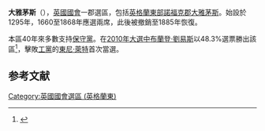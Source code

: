 {{NoteTA
|G1= PoliticiansUK
|G2= UK_Places
|1 = zh-hans:布兰登·刘易斯; zh-tw:布蘭登·路易斯; zh-hk:盧柏敦;
}}
{{Infobox UK constituency main
 |name        = 大雅茅斯
 |parliament  = uk
 |map1        = GreatYarmouth2007
 |map2        = EnglandNorfolk
 |map_entity  = [[諾福克郡|諾福克郡]]
 |map_year    = 
 |year        = 1295年、1885年
 |abolished   = 
 |type        = 郡
 |elects_howmany = 1
 |previous    =
 |next        = 
 |electorate  = 70,526（2010年12月）<ref>{{cite web 
 |url=http://www.boundarycommissionforengland.org.uk/electoral-figures/electoral-figures.htm 
 |title=Electorate Figures - Boundary Commission for England 
 |date=4 March 2011 
 |work=2011 Electorate Figures 
 |publisher=Boundary Commission for England 
 |accessdate=13 March 2011 
 |deadurl=yes 
 |archiveurl=https://web.archive.org/web/20101106204053/http://www.boundarycommissionforengland.org.uk/electoral-figures/electoral-figures.htm 
 |archivedate=2010-11-06 
 }}</ref>
 |mp          = [[盧柏敦|盧柏敦]]
 |party       = [[保守黨_(英國)|保守黨]]
 |region      = 英格蘭
 |county      = [[諾福克郡|諾福克郡]]
 |european    = 東英格蘭
}}
'''大雅茅斯'''（{{lang-en|Great Yarmouth}}），[[英國|英國]][[英國國會|國會]]一郡選區，包括[[英格蘭|英格蘭]][[英格蘭東|東部]][[諾福克郡|諾福克郡]][[大雅茅斯|大雅茅斯]]。始設於1295年，1660至1868年應選兩席，此後被撤銷至1885年恢復。

本區40年來多數支持[[保守黨_(英國)|保守黨]]。在[[2010年英國大選|2010年大選中]][[布蘭登·劉易斯|布蘭登·劉易斯]]以48.3%選票勝出該區<ref>{{cite news
|publisher=[[英國廣播公司|英國廣播公司]]
|date=2010年5月7日
|title=Election 2010/Constituency/Great Yarmouth
|url=http://news.bbc.co.uk/1/shared/election2010/results/constituency/e16.stm
|accessdate=2010年6月11日
|archive-date=2017年8月23日
|archive-url=https://web.archive.org/web/20170823064201/http://news.bbc.co.uk/1/shared/election2010/results/constituency/e16.stm
|dead-url=no
}}</ref>，擊敗[[工黨_(英國)|工黨]]的[[東尼·萊特|東尼·萊特]]首次當選。

==参考文献==
{{Reflist}}

{{DEFAULTSORT:Great Yarmouth (UK Parliament constituency)}}
[[Category:英國國會選區_(英格蘭東)|Category:英國國會選區 (英格蘭東)]]